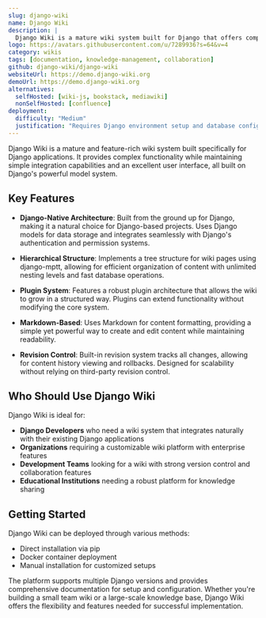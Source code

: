 ```yaml
---
slug: django-wiki
name: Django Wiki
description: |
  Django Wiki is a mature wiki system built for Django that offers complex functionality with simple integration and a superb interface, using Django models as its foundation.
logo: https://avatars.githubusercontent.com/u/7289936?s=64&v=4
category: wikis
tags: [documentation, knowledge-management, collaboration]
github: django-wiki/django-wiki
websiteUrl: https://demo.django-wiki.org
demoUrl: https://demo.django-wiki.org
alternatives:
  selfHosted: [wiki-js, bookstack, mediawiki]
  nonSelfHosted: [confluence]
deployment:
  difficulty: "Medium"
  justification: "Requires Django environment setup and database configuration. Docker deployment available but configuration can be complex for advanced features."
---
```


Django Wiki is a mature and feature-rich wiki system built specifically for
Django applications. It provides complex functionality while maintaining simple
integration capabilities and an excellent user interface, all built on Django's
powerful model system.

## Key Features

- **Django-Native Architecture**: Built from the ground up for Django, making it
  a natural choice for Django-based projects. Uses Django models for data
  storage and integrates seamlessly with Django's authentication and permission
  systems.

- **Hierarchical Structure**: Implements a tree structure for wiki pages using
  django-mptt, allowing for efficient organization of content with unlimited
  nesting levels and fast database operations.

- **Plugin System**: Features a robust plugin architecture that allows the wiki
  to grow in a structured way. Plugins can extend functionality without
  modifying the core system.

- **Markdown-Based**: Uses Markdown for content formatting, providing a simple
  yet powerful way to create and edit content while maintaining readability.

- **Revision Control**: Built-in revision system tracks all changes, allowing
  for content history viewing and rollbacks. Designed for scalability without
  relying on third-party revision control.

## Who Should Use Django Wiki

Django Wiki is ideal for:

- **Django Developers** who need a wiki system that integrates naturally with
  their existing Django applications
- **Organizations** requiring a customizable wiki platform with enterprise
  features
- **Development Teams** looking for a wiki with strong version control and
  collaboration features
- **Educational Institutions** needing a robust platform for knowledge sharing

## Getting Started

Django Wiki can be deployed through various methods:

- Direct installation via pip
- Docker container deployment
- Manual installation for customized setups

The platform supports multiple Django versions and provides comprehensive
documentation for setup and configuration. Whether you're building a small team
wiki or a large-scale knowledge base, Django Wiki offers the flexibility and
features needed for successful implementation.
